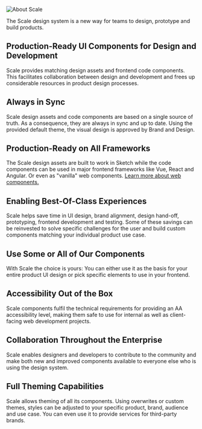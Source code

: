 
<Meta title="Getting Started/About Scale" />

![About Scale](/assets/1_setup/1_about-scale/About-Scale.png)

The Scale design system is a new way for teams to design, prototype and build products.

## Production-Ready UI Components for Design and Development

Scale provides matching design assets and frontend code components. This facilitates collaboration between design and development and frees up considerable resources in product design processes.

## Always in Sync

Scale design assets and code components are based on a single source of truth. As a consequence, they are always in sync and up to date. Using the provided default theme, the visual design is approved by Brand and Design.

## Production-Ready on All Frameworks

The Scale design assets are built to work in Sketch while the code components can be used in major frontend frameworks like Vue, React and Angular. Or even as "vanilla" web components. [Learn more about web components.](https://webcomponents.org)

## Enabling Best-Of-Class Experiences

Scale helps save time in UI design, brand alignment, design hand-off, prototyping, frontend development and testing. Some of these savings can be reinvested to solve specific challenges for the user and build custom components matching your individual product use case.

## Use Some or All of Our Components

With Scale the choice is yours: You can either use it as the basis for your entire product UI design or pick specific elements to use in your frontend.

## Accessibility Out of the Box

Scale components fulfil the technical requirements for providing an AA accessibility level, making them safe to use for internal as well as client-facing web development projects.

## Collaboration Throughout the Enterprise

Scale enables designers and developers to contribute to the community and make both new and improved components available to everyone else who is using the design system.

## Full Theming Capabilities

Scale allows theming of all its components. Using overwrites or custom themes, styles can be adjusted to your specific product, brand, audience and use case. You can even use it to provide services for third-party brands.
